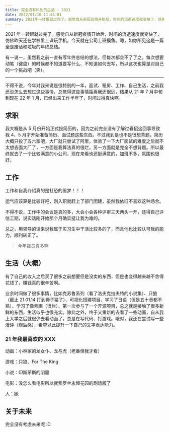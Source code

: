 ```yaml
---
title: 完全没有料到的生活 - 2021
date: 2022/01/10 11:44:01
summary: 2021年一转眼就过完了。感觉自从新冠疫情开始后，时间的流逝速度就变快了，仿佛昨天还在学校里上课玩手机，今天就在公司上班摸鱼。嗯，如你所见这是一篇全是废话和垃圾的年终总结
---
```



2021 年一转眼就过完了。感觉自从新冠疫情开始后，时间的流逝速度就变快了，仿佛昨天还在学校里上课玩手机，今天就在公司上班摸鱼。嗯，如你所见这是一篇全是废话和垃圾的年终总结。

有一说一，虽然我之前一直有写年终总结的想法，但每次都会不了了之，每次想要动笔（键盘）的时候都不知道要写什么、不知道如何去写，所以这次也算是对自己的一个挑战吧（笑）。

---

不得不说，今年对我来说是很特别的一年，面试、租房、工作、自己生活，之前我还没怎么去想过这些事情，总觉得这些事情距离我还很远，结果从 21 年 7 月中旬到现在 22 年 1 月，已经出来工作半年了，时间过得真快啊。

## 求职

我大概是从 5 月份开始正式投简历的，因为之前完全没有了解过春招这回事导致我 4、5 月才开始准备简历、面试题这些东西。不过我到是也不是很想背题，简历大概只投了五六家吧，大厂就只尝试了阿里，体验了一下大厂面试的难度之后就不太想去面大厂了，一方面是我算法真的很烂，另一方面就是完全不想背题。所以最终就去了一个比较满意的小公司，现在来看也还挺满意的，加班不多，氛围也很好。

## 工作

工作和自我介绍真的是社恐的噩梦！！！

运气应该算是比较好吧，刚入职就赶上了部门团建，虽然我依旧不喜欢这种场合。

不得不说，工作中的会议是真的多，大会小会各种评审三天两头一开，还得自己评估工期，说实话刚开始那个月确实挺让我为难的。

<Hide tips="因涉及到一些隐私/敏感数据，作者隐藏了这部分内容 :D"></Hide>

总之，用领导的话来说我属于实习生中干活比较多的了，而且他也比较认可我的能力，顺利转正了。

> 今年裁员真多啊

## 生活（大概）

有了自己的收入之后买了很多之前想要但是没卖的东西，但是也变得越来越不舍得花钱了，赚钱真的很辛苦啊。

业余时间做了很多事情，比如克苏鲁系列（看了洛夫克拉夫特的小说集）、只狼（截止 21.01.14 打到狮子猿了）、可视化搭建项目、学习了日语（但是五十音都不熟）、学习了像素画（很烂）、第一次参与了一个开源项目，总之就是接触了很多新鲜的东西，生活似乎也很充实。除此之外，终于又重新的去看了一些动画，自从我上大学之后就很少去看动画了，总是在写代码、打游戏。哦对，我还在尝试写一些漫评（观后感），希望以此提升一下自己的文字表达能力。

### 21 年我最喜欢的 XXX

动画：小林家的龙女仆、龙与虎（老番但我才看）

游戏：只狼、For The King

小说：印斯茅斯的阴霾

电影：没怎么看电影所以就紫罗兰永恒花园的剧场版了

人：她

## 关于未来

完全没有考虑未来呢 :D
